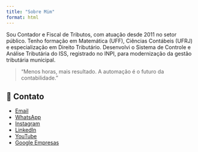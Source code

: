 ```yaml
---
title: "Sobre Mim"
format: html
---
```


Sou Contador e Fiscal de Tributos, com atuação desde 2011 no setor público. Tenho formação em Matemática (UFF), Ciências Contábeis (UFRJ) e especialização em Direito Tributário. Desenvolvi o Sistema de Controle e Análise Tributária do ISS, registrado no INPI, para modernização da gestão tributária municipal.

> “Menos horas, mais resultado. A automação é o futuro da contabilidade.”

## 📎 Contato

- [<i class="bi bi-envelope"></i> Email](mailto:igorespindola91@gmail.com)
- [<i class="bi bi-whatsapp"></i> WhatsApp](https://wa.me/5522992486787)
- [<i class="bi bi-instagram"></i> Instagram](https://www.instagram.com/idespindola)
- [<i class="bi bi-linkedin"></i> LinkedIn](https://www.linkedin.com/in/idespindola)
- [<i class="bi bi-youtube"></i> YouTube](https://www.youtube.com/@idespindola)  
- [<i class="bi bi-geo-alt"></i> Google Empresas](https://g.co/kgs/aieVSAL)
